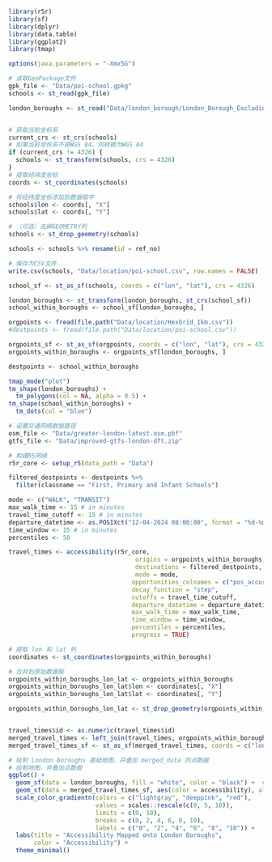 ```r
library(r5r)
library(sf)
library(dplyr)
library(data.table)
library(ggplot2)
library(tmap)
```

```r
options(java.parameters = "-Xmx5G")
```



```r
# 读取GeoPackage文件
gpk_file <- "Data/poi-school.gpkg"
schools <- st_read(gpk_file)

london_boroughs <- st_read("Data/london_borough/London_Borough_Excluding_MHW.shp")


# 获取当前坐标系
current_crs <- st_crs(schools)
# 如果当前坐标系不是WGS 84，则转换为WGS 84
if (current_crs != 4326) {
  schools <- st_transform(schools, crs = 4326)
}
# 提取经纬度坐标
coords <- st_coordinates(schools)

# 将经纬度坐标添加到数据框中
schools$lon <- coords[, "X"]
schools$lat <- coords[, "Y"]

# （可选）去掉GEOMETRY列
schools <- st_drop_geometry(schools)

schools <- schools %>% rename(id = ref_no)

```


```r
# 保存为CSV文件
write.csv(schools, "Data/location/poi-school.csv", row.names = FALSE)

```



```r
school_sf <- st_as_sf(schools, coords = c("lon", "lat"), crs = 4326)

london_boroughs <- st_transform(london_boroughs, st_crs(school_sf))
school_within_boroughs <- school_sf[london_boroughs, ]


```

```r
orgpoints <- fread(file.path("Data/location/HexGrid_1km.csv"))
#destpoints <- fread(file.path("Data/location/poi-school.csv"))

orgpoints_sf <- st_as_sf(orgpoints, coords = c("lon", "lat"), crs = 4326)
orgpoints_within_boroughs <- orgpoints_sf[london_boroughs, ]

destpoints <- school_within_boroughs

tmap_mode("plot")
tm_shape(london_boroughs) +
  tm_polygons(col = NA, alpha = 0.5) +
tm_shape(school_within_boroughs) +
  tm_dots(col = "blue")
```

```r
# 设置交通网络数据路径
osm_file <- "Data/greater-london-latest.osm.pbf"
gtfs_file <- "Data/improved-gtfs-london-dft.zip"

# 构建R5网络
r5r_core <- setup_r5(data_path = "Data")

```


```r
filtered_destpoints <- destpoints %>%
  filter(classname == "First, Primary and Infant Schools")
```



```r
mode <- c("WALK", "TRANSIT")
max_walk_time <- 15 # in minutes
travel_time_cutoff <- 15 # in minutes
departure_datetime <- as.POSIXct("12-04-2024 08:00:00", format = "%d-%m-%Y %H:%M:%S")
time_window <- 15 # in minutes
percentiles <- 50

travel_times <- accessibility(r5r_core,
                                   origins = orgpoints_within_boroughs,
                                   destinations = filtered_destpoints,
                                   mode = mode,
                                  opportunities_colnames = c("pos_accuracy"),
                                  decay_function = "step",
                                  cutoffs = travel_time_cutoff,
                                  departure_datetime = departure_datetime,
                                  max_walk_time = max_walk_time,
                                  time_window = time_window,
                                  percentiles = percentiles,
                                  progress = TRUE)
```


```r
# 提取 lon 和 lat 列
coordinates <- st_coordinates(orgpoints_within_boroughs)

# 合并到原始数据框
orgpoints_within_boroughs_lon_lat <- orgpoints_within_boroughs
orgpoints_within_boroughs_lon_lat$lon <- coordinates[, "X"]
orgpoints_within_boroughs_lon_lat$lat <- coordinates[, "Y"]

orgpoints_within_boroughs_lon_lat <- st_drop_geometry(orgpoints_within_boroughs_lon_lat)


travel_times$id <- as.numeric(travel_times$id)
merged_travel_times <- left_join(travel_times, orgpoints_within_boroughs_lon_lat[, c("id", "lon", "lat", "Population_sum")], by = "id")
merged_travel_times_sf <- st_as_sf(merged_travel_times, coords = c("lon", "lat"), crs = 4326)


```



```r
# 绘制 London Boroughs 基础地图，并叠加 merged_data 的点数据
# 绘制地图，并叠加点数据
ggplot() +
  geom_sf(data = london_boroughs, fill = "white", color = "black") +  # 绘制伦敦区
  geom_sf(data = merged_travel_times_sf, aes(color = accessibility), alpha = 0.7) +  # 叠加点数据
  scale_color_gradientn(colors = c("lightgray", "deeppink", "red"), 
                        values = scales::rescale(c(0, 5, 10)), 
                        limits = c(0, 10), 
                        breaks = c(0, 2, 4, 6, 8, 10),
                        labels = c("0", "2", "4", "6", "8", "10")) +  
  labs(title = "Accessibility Mapped onto London Boroughs",
       color = "Accessibility") +
  theme_minimal()
```


